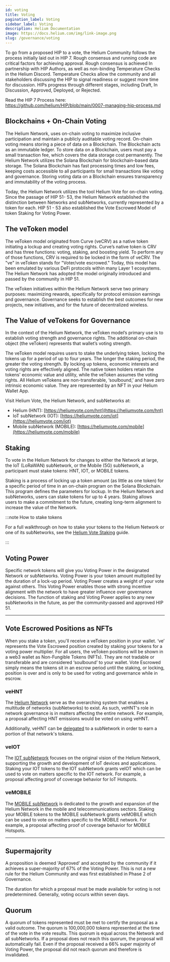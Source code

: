 ```yaml
---
id: voting
title: Voting
pagination_label: Voting
sidebar_label: Voting
description: Helium Documentation
image: https://docs.helium.com/img/link-image.png
slug: /governance/voting
---
```



<LegacyContentBanner />

To go from a proposed HIP to a vote, the Helium Community follows the process initially laid out in
HIP 7. Rough consensus and running code are critical factors for achieving approval. Rough consensus
is achieved In partnership with HIP Authors, as well as non-binding Temperature Checks in the Helium
Discord. Temperature Checks allow the community and all stakeholders discussing the HIP to signal
readiness or suggest more time for discussion. HIPs progress through different stages, including
Draft, In Discussion, Approved, Deployed, or Rejected.

Read the HIP 7 Process here: https://github.com/helium/HIP/blob/main/0007-managing-hip-process.md

## Blockchains + On-Chain Voting

The Helium Network, uses on-chain voting to maximize inclusive participation and maintain a publicly
auditable voting record. On-chain voting means storing a piece of data on a Blockchain. The
Blockchain acts as an immutable ledger. To store data on a Blockchain, users must pay a small
transaction fee, which covers the data storage cost permanently. The Helium Network utilizes the
Solana Blockchain for blockchain-based data storage. The Solana Blockchain has fast processing times
and low fees, keeping costs accessible to all participants for small transactions like voting and
governance. Storing voting data on a Blockchain ensures transparency and immutability of the voting
process.

Today, the Helium Network utilizes the tool Helium Vote for on-chain voting. Since the passage of
HIP 51- 53, the Helium Network established the distinction between Networks and subNetworks,
currently represented by a token for each. HIP 51 - 53 also established the Vote Escrowed Model of
token Staking for Voting Power.

## The veToken model

The veToken model originated from Curve (veCRV) as a native token initiating a lockup and creating
voting rights. Curve’s native token is CRV and has three functions: voting, staking, and boosting
yield. To perform any of those functions, CRV is required to be locked in the form of veCRV. The
"ve" in veToken stands for "Voter/vote escrowed." Today, this model has been emulated by various
DeFi protocols within many Layer 1 ecosystems. The Helium Network has adopted the model originally
introduced and passed by the community in HIP 51.

The veToken initiatives within the Helium Network serve two primary purposes: maximizing rewards,
specifically for protocol emission earnings and governance. Governance seeks to establish the best
outcomes for new projects, new initiatives, and for the future of decentralized wireless.

## The Value of veTokens for Governance

In the context of the Helium Network, the veToken model’s primary use is to establish voting
strength and governance rights. The additional on-chain object (the veToken) represents that
wallet’s voting strength.

The veToken model requires users to stake the underlying token, locking the tokens up for a period
of up to four years. The longer the staking period, the greater the voting strength. By locking up
tokens, economic interests and voting rights are effectively aligned. The native token holders
retain the tokens' economic value and utility, while the veToken assumes the voting rights. All
Helium veTokens are non-transferable, ‘soulbound,’ and have zero intrinsic economic value. They are
represented by an NFT in your Helium Wallet App.

Visit Helium Vote, the Helium Network, and subNetworks at:

- Helium (HNT): [https://heliumvote.com/hnt](https://heliumvote.com/hnt)
- IoT subNetwork (IOT): [https://heliumvote.com/iot](https://heliumvote.com/iot)
- Mobile subNetwork (MOBILE): [https://heliumvote.com/mobile](https://heliumvote.com/mobile)

## Staking

To vote in the Helium Network for changes to either the Network at large, the IoT (LoRaWAN)
subNetwork, or the Mobile (5G) subNetwork, a participant must stake tokens: HNT, IOT, or MOBILE
tokens.

Staking is a process of locking up a token amount (as little as one token) for a specific period of
time in an on-chain program on the Solana Blockchain. This program defines the parameters for
lockup. In the Helium Network and subNetworks, users can stake tokens for up to 4 years. Staking
allows users to make a commitment to the future, creating long-term alignment to increase the value
of the Network.

:::note How to stake tokens

For a full walkthrough on how to stake your tokens to the Helium Network or one of its subNetworks,
see the [Helium Vote Staking](/governance/faq) guide.

:::

## Voting Power

Specific network tokens will give you Voting Power in the designated Network or subNetworks. Voting
Power is your token amount multiplied by the duration of a lock-up period. Voting Power creates a
weight of your vote against others. This Voting Power enables those with strong incentive alignment
with the network to have greater influence over governance decisions. The function of staking and
Voting Power applies to any new subNetworks in the future, as per the community-passed and approved
HIP 51.

---

## Vote Escrowed Positions as NFTs

When you stake a token, you'll receive a veToken position in your wallet. ‘ve’ represents the Vote
Escrowed position created by staking your tokens for a voting power multiplier. For all users, the
veToken positions will be shown in a web3 wallet as Non-Fungible Tokens (NFTs). They are not
tradable or transferable and are considered ‘soulbound’ to your wallet. Vote Escrowed simply means
the tokens sit in an escrow period until the staking, or locking, position is over and is only to be
used for voting and governance while in escrow.

### veHNT

The [Helium Network](https://heliumvote.com/hnt) serve as the overarching system that enables a
multitude of networks (subNetworks) to exist. As such, veHNT's role in network governance is in
matters affecting the entire network. For example, a proposal affecting HNT emissions would be voted
on using veHNT.

Additionally, veHNT can be [delegated](/governance/staking-with-helium-vote#delegating-stakes) to a
subNetwork in order to earn a portion of that network's tokens.

### veIOT

The [IOT subNetwork](https://heliumvote.com/iot) focuses on the original vision of the Helium
Network, supporting the growth and development of IoT devices and applications. Staking your IOT
tokens to the IOT subNetwork grants veIOT which can be used to vote on matters specific to the IOT
network. For example, a proposal affecting proof of coverage behavior for IoT Hotspots.

### veMOBILE

The [MOBILE subNetwork](https://heliumvote.com/mobile) is dedicated to the growth and expansion of
the Helium Network in the mobile and telecommunications sectors. Staking your MOBILE tokens to the
MOBILE subNetwork grants veMOBILE which can be used to vote on matters specific to the MOBILE
network. For example, a proposal affecting proof of coverage behavior for MOBILE Hotspots.

---

## Supermajority

A proposition is deemed 'Approved' and accepted by the community if it achieves a super-majority of
67% of the Voting Power. This is not a new rule for the Helium Community and was first established
in Phase 2 of Governance.

The duration for which a proposal must be made available for voting is not predetermined. Generally,
voting occurs within seven days.

## Quorum

A quorum of tokens represented must be met to certify the proposal as a valid outcome. The quorum is
100,000,000 tokens represented at the time of the vote in the vote results. This quorum is equal
across the Network and all subNetworks. If a proposal does not reach this quorum, the proposal will
automatically fail. Even if the proposal received a 66% super majority of Voting Power, the proposal
did not reach quorum and therefore is invalidated.
